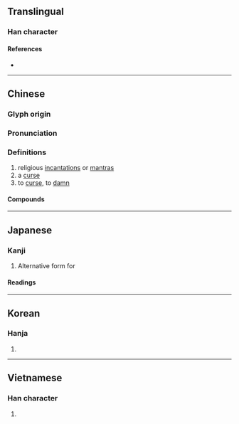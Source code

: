 {{also|呪}}
{{character info/new}}
==Translingual==

===Han character===
{{Han char|rn=30|rad=口|as=05|sn=8|four=66217|canj=RRHN|ids=⿱吅几}}

====References====
* {{Han ref|kx=0185.211|dkj=03444|dj=0401.030|hdz=10277.180|uh=5492}}

----

==Chinese==
{{zh-forms|alt=呪}}

===Glyph origin===
{{Han etym}}

===Pronunciation===
{{zh-pron
|m=zhòu
|m-s=
|c=zau3
|c-t=
|g=
|h=pfs=
|j=
|mb=
|md=
|mn=chiù
|mn-t=
|w=
|x=
|mc=y
|oc=y
|cat=n,v
}}

===Definitions===
{{zh-hanzi}}

# religious [[incantation]]s or [[mantra]]s
# a [[curse]]
# to [[curse]], to [[damn]]

====Compounds====
{{zh-der|千咒萬罵|咀咒|咒愿|咒文|咒水|咒縛|咒罵|咒術|咒詈|咒詛|咒誓|咒語|咒誦|咒讖|咒願|唸咒|大悲咒|往生咒|念咒|普庵咒|書符咒水|沒咒念|牙疼咒|發咒|白口咀咒|禁咒|符咒|經咒|緊箍咒|詛咒|譴咒|賭咒|賭咒發願|魔咒}}

----

==Japanese==

===Kanji===
{{ja-kanji|grade=uc|rs=口05}}

# Alternative form for {{ja-l|呪}}

====Readings====
{{ja-readings
|goon=しゅ
|kanon=しゅう<しう
|kanyoon=じゅ
|kun=まじな-う, のろ-い, のろ-う
}}

----

==Korean==

===Hanja===
{{ko-hanja|hangeul=주|rv=ju|mr=chu}}

# {{defn|lang=ko|sort=口05}}

----

==Vietnamese==

===Han character===
{{vi-hantu|chú|rs=口05}}

# {{defn|lang=vi|sort=口05}}